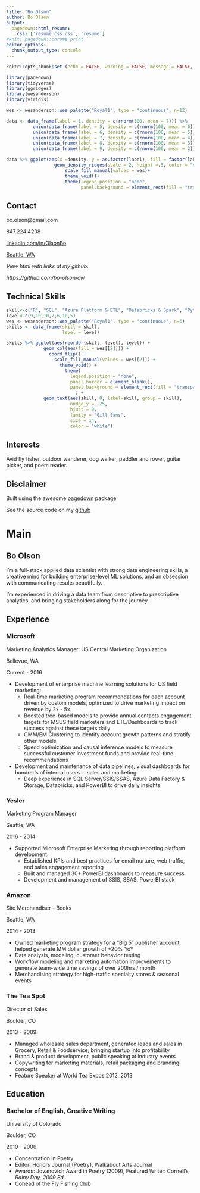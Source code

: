 ```yaml
---
title: "Bo Olson"
author: Bo Olson
output: 
  pagedown::html_resume:
    css: ['resume_css.css', 'resume']
#knit: pagedown::chrome_print
editor_options: 
  chunk_output_type: console
---
```


```r

knitr::opts_chunk$set (echo = FALSE, warning = FALSE, message = FALSE, dev.args=list(bg="transparent"))

```

```r

library(pagedown)
library(tidyverse)
library(ggridges)
library(wesanderson)
library(viridis)

```


<div class = "densityplot">

```r


wes <- wesanderson::wes_palette("Royal1", type = "continuous", n=12)

data <- data_frame(label = 1, density = c(rnorm(100, mean = 7))) %>% 
          union(data_frame(label = 5, density = c(rnorm(100, mean = 6)))) %>% 
          union(data_frame(label = 6, density = c(rnorm(100, mean = 5)))) %>% 
          union(data_frame(label = 7, density = c(rnorm(100, mean = 4)))) %>% 
          union(data_frame(label = 8, density = c(rnorm(100, mean = 3)))) %>% 
          union(data_frame(label = 9, density = c(rnorm(100, mean = 2)))) 

data %>% ggplot(aes(x =density, y = as.factor(label), fill = factor(label))) + 
                  geom_density_ridges(scale = 2, height =.5, color = "#D5DCBC") + 
                      scale_fill_manual(values = wes)+
                      theme_void()+
                      theme(legend.position = "none",
                            panel.background = element_rect(fill = "transparent", color = NA))


```

</div>

::: aside

Contact {#contact}
--------------------------------------

<i class="fa fa-envelope"></i> bo.olson@gmail.com

<i class="fa fa-phone"></i> 847.224.4208

<i class="fa fa-linkedin"></i> <a href="https://linkedin.com/in/OlsonBo">linkedin.com/in/OlsonBo</a>

<!-- hope you like my joke -->

<i class="fa fa-map-marker-alt"></i> <a href="https://www.seattletimes.com/seattle-news/flying-fish-fries-power-for-dozens-of-seattle-city-light-customers/" target="_blank">Seattle, WA</a>

<i>View html with links at my github: 

https://github.com/bo-olson/cv/ </i>


Technical Skills {#skills}
---------------------------------------

```r

skill<-c("R", "SQL", "Azure Platform & ETL", "Databricks & Spark", "Python", "Data Visualization (ggplot / PowerBI)", "HTML & CSS")
level<-c(9,10,10,7,6,10,5)
wes <- wesanderson::wes_palette("Royal1", type = "continuous", n=6)
skills <- data_frame(skill = skill,
                     level = level)

skills %>% ggplot(aes(reorder(skill, level), level)) + 
              geom_col(aes(fill = wes[[2]])) + 
                coord_flip() +
                  scale_fill_manual(values = wes[[2]]) +
                    theme_void() +
                      theme(
                        legend.position = "none",
                        panel.border = element_blank(),
                        panel.background = element_rect(fill = "transparent", color = NA)
                          ) +
              geom_text(aes(skill, 0, label=skill, group = skill),
                        nudge_y = .25,
                        hjust = 0,
                        family = "Gill Sans",
                        size = 14,
                        color = "white")
```



Interests
---------------------------------------

Avid fly fisher, outdoor wanderer, dog walker, paddler and rower, guitar picker, and poem reader.



Disclaimer
---------------------------------------

Built using the awesome <a href="https://github.com/rstudio/pagedown#resume-pagedownhtml_resume">pagedown</a> package

See the source code on my <a href="https://github.com/bo-olson/cv/">github</a>


:::

Main
=======================================

Bo Olson {#title}
---------------------------------------

I'm a full-stack applied data scientist with strong data engineering skills, a creative mind for building enterprise-level ML solutions, and an obsession with communicating results beautifully. 

I'm experienced in driving a data team from descriptive to prescriptive analytics, and bringing stakeholders along for the journey. 

Experience {data-icon=briefcase}
--------------------------------------------------------------------------------

### <i class="fa fa-chart-area"></i> Microsoft 

Marketing Analytics Manager: US Central Marketing Organization

Bellevue, WA

Current - 2016

- Development of enterprise machine learning solutions for US field marketing:
  + Real-time marketing program recommendations for each account driven by custom models, optimized to drive marketing impact on revenue by 2x - 5x
  + Boosted tree-based models to provide annual contacts engagement targets for MSUS field marketers and ETL/Dashboards to track success against these targets daily
  + GMM/EM Clustering to identify account growth patterns and stratify other models
  + Spend optimization and causal inference models to measure successful customer investment funds and provide real-time recommendations 
- Development and maintenance of data pipelines, visual dashboards for hundreds of internal users in sales and marketing
  + Deep experience in SQL Server/SSIS/SSAS, Azure Data Factory & Storage, Databricks, and PowerBI to drive daily insights


### <i class="fa fa-chart-area"></i> Yesler 

Marketing Program Manager

Seattle, WA

2016 - 2014

- Supported Microsoft Enterprise Marketing through reporting platform development:
  + Established KPIs and best practices for email nurture, web traffic, and sales engagement reporting
  + Built and managed 30+ PowerBI dashboards to measure success
  + Development and management of SSIS, SSAS, PowerBI stack


### <i class="fa fa-book-open"></i> Amazon

Site Merchandiser - Books

Seattle, WA

2014 - 2013

- Owned marketing program strategy for a "Big 5" publisher account, helped generate MM dollar growth of +20% YoY
- Data analysis, modeling, customer behavior testing
- Workflow modeling and marketing automation improvements to generate team-wide time savings of over 200hrs / month
- Merchandising strategy for high-traffic specialty stores & seasonal events

### <i class="fa fa-coffee"></i> The Tea Spot

Director of Sales

Boulder, CO

2013 - 2009

- Managed wholesale sales department, generated leads and sales in Grocery, Retail & Foodservice, bringing startup into profitability
- Brand & product development, public speaking at industry events
- Copywriting for marketing materials, retail packaging and branding concepts
- Feature Speaker at World Tea Expos 2012, 2013

Education {data-icon=university}
--------------------------------------------------------------------------------

### <i class = "fa fa-pen-fancy"></i> Bachelor of English, Creative Writing

University of Colorado

Boulder, CO

2010 - 2006

- Concentration in Poetry
- Editor: Honors Journal (Poetry), Walkabout Arts Journal
- Awards: Jovanovich Award in Poetry (2009), Featured Writer: Cornell’s <i>Rainy Day, 2009 Ed.</i>
- Cohead of the Fly Fishing Club












